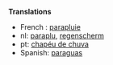 '''Translations'''

* French : [[parapluie]]
* nl: [[paraplu]], [[regenscherm]]
* pt: [[chapéu de chuva]]
* Spanish: [[paraguas]]